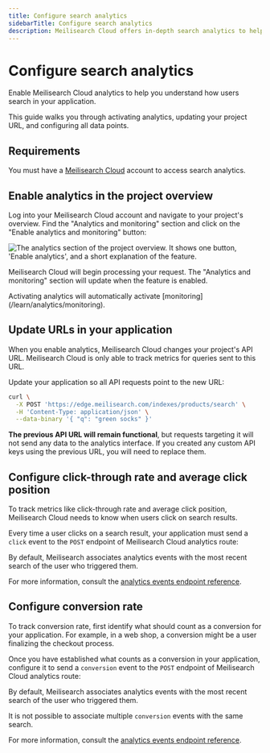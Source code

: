 ```yaml
---
title: Configure search analytics
sidebarTitle: Configure search analytics
description: Meilisearch Cloud offers in-depth search analytics to help you understand how users search in your application.
---
```


# Configure search analytics

Enable Meilisearch Cloud analytics to help you understand how users search in your application.

This guide walks you through activating analytics, updating your project URL, and configuring all data points.

## Requirements

You must have a [Meilisearch Cloud](https://meilisearch.com/cloud?utm_campaign=oss&utm_source=docs&utm_medium=analytics) account to access search analytics.

## Enable analytics in the project overview

Log into your Meilisearch Cloud account and navigate to your project's overview. Find the "Analytics and monitoring" section and click on the "Enable analytics and monitoring" button:

<Frame>
  <img src="/assets/images/cloud-analytics/01-analytics-enable.png" alt="The analytics section of the project overview. It shows one button, 'Enable analytics', and a short explanation of the feature." />
</Frame>

Meilisearch Cloud will begin processing your request. The "Analytics and monitoring" section will update when the feature is enabled.

<Note>
Activating analytics will automatically activate [monitoring](/learn/analytics/monitoring).
</Note>

## Update URLs in your application

When you enable analytics, Meilisearch Cloud changes your project's API URL. Meilisearch Cloud is only able to track metrics for queries sent to this URL.

Update your application so all API requests point to the new URL:

```sh
curl \
  -X POST 'https://edge.meilisearch.com/indexes/products/search' \
  -H 'Content-Type: application/json' \
  --data-binary '{ "q": "green socks" }'
```

**The previous API URL will remain functional**, but requests targeting it will not send any data to the analytics interface. If you created any custom API keys using the previous URL, you will need to replace them.

## Configure click-through rate and average click position

To track metrics like click-through rate and average click position, Meilisearch Cloud needs to know when users click on search results.

Every time a user clicks on a search result, your application must send a `click` event to the `POST` endpoint of Meilisearch Cloud analytics route:

<CodeSamples id="analytics_event_click_1" />

By default, Meilisearch associates analytics events with the most recent search of the user who triggered them.

For more information, consult the [analytics events endpoint reference](/learn/analytics/events_endpoint#the-conversion-event-object).

## Configure conversion rate

To track conversion rate, first identify what should count as a conversion for your application. For example, in a web shop, a conversion might be a user finalizing the checkout process.

Once you have established what counts as a conversion in your application, configure it to send a `conversion` event to the `POST` endpoint of Meilisearch Cloud analytics route:

<CodeSamples id="analytics_event_conversion_1" />

By default, Meilisearch associates analytics events with the most recent search of the user who triggered them.

It is not possible to associate multiple `conversion` events with the same search.

For more information, consult the [analytics events endpoint reference](/learn/analytics/events_endpoint#the-conversion-event-object).
